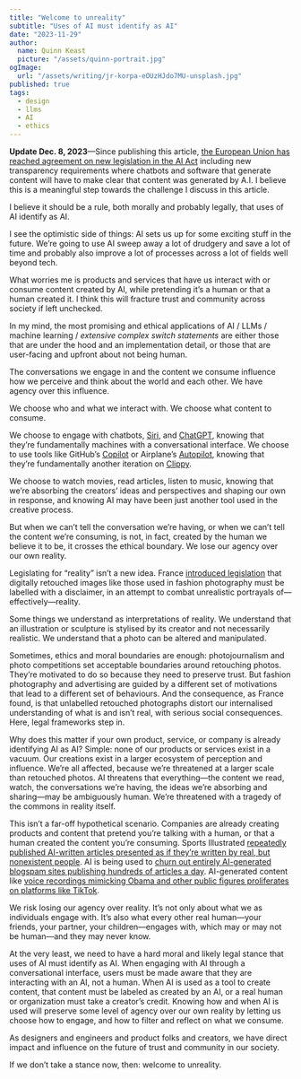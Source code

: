 ```yaml
---
title: "Welcome to unreality"
subtitle: "Uses of AI must identify as AI"
date: "2023-11-29"
author:
  name: Quinn Keast
  picture: "/assets/quinn-portrait.jpg"
ogImage:
  url: "/assets/writing/jr-korpa-eOUzHJdo7MU-unsplash.jpg"
published: true
tags:
  - design
  - llms
  - AI
  - ethics
---
```


<div class="bg-black text-white p-4 rounded-sm"><p class="m-0"><strong>Update Dec. 8, 2023</strong>—Since publishing this article, <a href="https://www.nytimes.com/2023/12/08/technology/eu-ai-act-regulation.html" target="_blank">the European Union has reached agreement on new legislation in the AI Act</a> including new transparency requirements where chatbots and software that generate content will have to make clear that content was generated by A.I. I believe this is a meaningful step towards the challenge I discuss in this article.</p></div>

I believe it should be a rule, both morally and probably legally, that uses of AI identify as AI.

I see the optimistic side of things: AI sets us up for some exciting stuff in the future. We’re going to use AI sweep away a lot of drudgery and save a lot of time and probably also improve a lot of processes across a lot of fields well beyond tech.

What worries me is products and services that have us interact with or consume content created by AI, while pretending it’s a human or that a human created it. I think this will fracture trust and community across society if left unchecked.

In my mind, the most promising and ethical applications of AI / LLMs / machine learning / _extensive complex switch statements_ are either those that are under the hood and an implementation detail, or those that are user-facing and upfront about not being human.

The conversations we engage in and the content we consume influence how we perceive and think about the world and each other. We have agency over this influence.

We choose who and what we interact with. We choose what content to consume.

We choose to engage with chatbots, <a href="https://en.wikipedia.org/wiki/Siri" target="_blank">Siri</a>, and <a href="https://en.wikipedia.org/wiki/ChatGPT" target="_blank">ChatGPT</a>, knowing that they’re fundamentally machines with a conversational interface. We choose to use tools like GitHub’s <a href="https://github.com/features/copilot" target="_blank">Copilot</a> or Airplane’s <a href="https://www.airplane.dev/autopilot" target="_blank">Autopilot</a>, knowing that they’re fundamentally another iteration on <a href="https://en.wikipedia.org/wiki/Office_Assistant" target="_blank">Clippy</a>.

We choose to watch movies, read articles, listen to music, knowing that we’re absorbing the creators’ ideas and perspectives and shaping our own in response, and knowing AI may have been just another tool used in the creative process.

But when we can’t tell the conversation we’re having, or when we can’t tell the content we’re consuming, is not, in fact, created by the human we believe it to be, it crosses the ethical boundary. We lose our agency over our own reality.

Legislating for “reality” isn’t a new idea. France <a href="https://www.france24.com/en/20170930-france-fashion-photoshop-law-models-skinny" target="_blank">introduced legislation</a> that digitally retouched images like those used in fashion photography must be labelled with a disclaimer, in an attempt to combat unrealistic portrayals of—effectively—reality.

Some things we understand as interpretations of reality. We understand that an illustration or sculpture is stylised by its creator and not necessarily realistic. We understand that a photo can be altered and manipulated.

Sometimes, ethics and moral boundaries are enough: photojournalism and photo competitions set acceptable boundaries around retouching photos. They’re motivated to do so because they need to preserve trust. But fashion photography and advertising are guided by a different set of motivations that lead to a different set of behaviours. And the consequence, as France found, is that unlabelled retouched photographs distort our internalised understanding of what is and isn’t real, with serious social consequences. Here, legal frameworks step in.

Why does this matter if your own product, service, or company is already identifying AI as AI? Simple: none of our products or services exist in a vacuum. Our creations exist in a larger ecosystem of perception and influence. We’re all affected, because we’re threatened at a larger scale than retouched photos. AI threatens that everything—the content we read, watch, the conversations we’re having, the ideas we’re absorbing and sharing—may be ambiguously human. We’re threatened with a tragedy of the commons in reality itself.

This isn’t a far-off hypothetical scenario. Companies are already creating products and content that pretend you’re talking with a human, or that a human created the content you’re consuming. Sports Illustrated <a href="https://www.theverge.com/2023/11/27/23978389/sports-illustrated-ai-fake-authors-advon-commerce-gannett-usa-today" target="_blank">repeatedly published AI-written articles presented as if they’re written by real, but nonexistent people</a>. AI is being used to <a href="https://www.newsguardtech.com/special-reports/newsbots-ai-generated-news-websites-proliferating/" target="_blank">churn out entirely AI-generated blogspam sites publishing hundreds of articles a day</a>. AI-generated content like <a href="https://www.nytimes.com/2023/10/12/technology/tiktok-ai-generated-voices-disinformation.html" target="_blank">voice recordings mimicking Obama and other public figures proliferates on platforms like TikTok</a>.

We risk losing our agency over reality. It’s not only about what we as individuals engage with. It’s also what every other real human—your friends, your partner, your children—engages with, which may or may not be human—and they may never know.

At the very least, we need to have a hard moral and likely legal stance that uses of AI must identify as AI. When engaging with AI through a conversational interface, users must be made aware that they are interacting with an AI, not a human. When AI is used as a tool to create content, that content must be labeled as created by an AI, or a real human or organization must take a creator’s credit. Knowing how and when AI is used will preserve some level of agency over our own reality by letting us choose how to engage, and how to filter and reflect on what we consume.

As designers and engineers and product folks and creators, we have direct impact and influence on the future of trust and community in our society.

If we don’t take a stance now, then: welcome to unreality.
